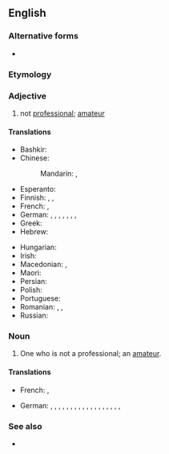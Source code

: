 {{also|non-professional}}
==English==

===Alternative forms===
* {{l|en|non-professional}}

===Etymology===
{{prefix|en|non|professional}}

===Adjective===
{{en-adj|-}}

# not [[professional]]; [[amateur]]

====Translations====
{{trans-top|not professional}}
* Bashkir: {{t|ba|һәүәҫкәр|sc=Cyrl}}
* Chinese:
*: Mandarin: {{t+|cmn|業餘|sc=Hani}}, {{t+|cmn|业余|tr=yèyú|sc=Hani}}
* Esperanto: {{t|eo|amatora}}
* Finnish: {{t|fi|[[harrastelija]][[-mainen|mainen]]}}, {{t+|fi|harrastelija|alt=harrastelija-}}, {{t+|fi|amatööri|alt=amatööri-}}
* French: {{t+|fr|non-professionnel}}, {{t+|fr|amateur}}
* German: {{t|de|Amateur-}}, {{t|de|Laien-}}, {{t|de|Hobby-}}, {{t|de|Freizeit-}}, {{t|de|unprofessionell}}, {{t|de|amateurhaft}}, {{t|de|dilettantenhaft}}, {{t+|de|laienhaft}}
* Greek: {{t|el|[[μη]] [[επαγγελματικός]]}}
* Hebrew: {{t+|he|חובבני|m|tr=khovevaní|sc=Hebr}}
{{trans-mid}}
* Hungarian: {{t+|hu|amatőr}}
* Irish: {{t|ga|amaitéarach}}
* Macedonian: {{t|mk|аматерски|tr=amatérski|sc=Cyrl}}, {{t|mk|лаички|tr=láički|sc=Cyrl}}
* Maori: {{t|mi|runaruna}}
* Persian: {{t+|fa|آماتور|tr=âmâtor|sc=fa-Arab}}
* Polish: {{t+|pl|amatorski|m}}
* Portuguese: {{t+|pt|amador}}
* Romanian: {{t+|ro|amator|m|n}}, {{t+|ro|amator|m|n}}, {{t|ro|neprofesional|m|n}}
* Russian: {{t+|ru|люби́тельский}}
{{trans-bottom}}

===Noun===
{{en-noun}}

# One who is not a professional; an [[amateur]].

====Translations====
{{trans-top|amateur}}
* French: {{t+|fr|non-professionnel}}, {{t+|fr|amateur}}
{{trans-mid}}
* German: {{t+|de|Amateur|m}}, {{t|de|Amateurin|f}}, {{t|de|Nichtprofessioneller|m}}, {{t|de|Nichtprofessionelle|f}}, {{t|de|Amateur-}}, {{t|de|Laien-}}, {{t|de|Freizeit-}}, {{t+|de|Laie|m}}, {{t|de|Laiin|f}}, {{t|de|Nichtfachmann|m}}, {{t|de|Nichtfachfrau|f}}, {{t+|de|Dilettant|m}}, {{t+|de|Dilettantin|f}}, {{t+|de|Stümper|m}}, {{t|de|Stümperin|f}}, {{t|de|Murkser|m}}, {{t|de|Murkserin|f}}, {{t|de|Nichtskönner|m}}, {{t|de|Nichtskönnerin|f}}
{{trans-bottom}}

===See also===
* {{l|en|unprofessional}}